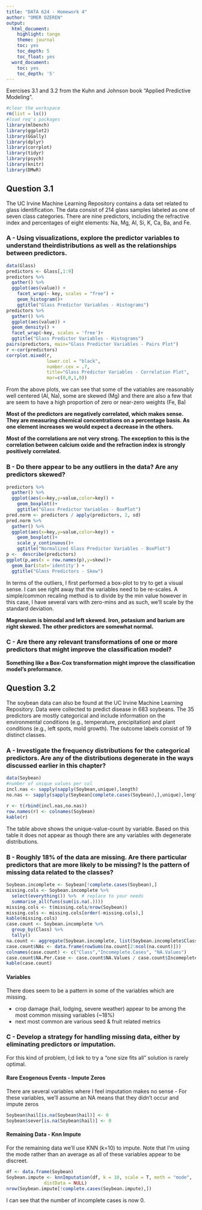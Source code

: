 ```yaml
---
title: "DATA 624 - Homework 4"
author: "OMER OZEREN"
output:
  html_document:
    highlight: tango
    theme: journal
    toc: yes
    toc_depth: 5
    toc_float: yes
  word_document:
    toc: yes
    toc_depth: '5'
---
```

Exercises 3.1 and 3.2 from the  Kuhn and Johnson book "Applied Predictive Modeling".
 
```r
#clear the workspace
rm(list = ls())
#load req's packages
library(mlbench)
library(ggplot2)
library(GGally)
library(dplyr)
library(corrplot)
library(tidyr)
library(psych)
library(knitr)
library(DMwR)
```

## Question 3.1

The UC Irvine Machine Learning Repository contains a data set related
to glass identification. The data consist of 214 glass samples labeled as one
of seven class categories. There are nine predictors, including the refractive
index and percentages of eight elements: Na, Mg, Al, Si, K, Ca, Ba, and Fe.

### A - Using visualizations, explore the predictor variables to understand theirdistributions as well as the relationships between predictors.

 
```r
data(Glass)
predictors <- Glass[,1:9]
predictors %>%
  gather() %>% 
  ggplot(aes(value)) +
    facet_wrap(~ key, scales = "free") +
    geom_histogram()+
    ggtitle("Glass Predictor Variables - Histograms")
predictors %>%
  gather() %>% 
  ggplot(aes(value)) +
  geom_density() +
  facet_wrap(~key, scales = 'free')+
  ggtitle("Glass Predictor Variables - Histograms")
pairs(predictors, main="Glass Predictor Variables - Pairs Plot")
r <-cor(predictors)
corrplot.mixed(r, 
               lower.col = "black",
               number.cex = .7,
               title="Glass Predictor Variables - Correlation Plot",
               mar=c(0,0,1,0))
```

From the above plots, we can see that some of the vatiables are reasonably well centered (Al, Na), some are skewed (Mg) and there are also a few that are seem to have a high proportion of zero or near-zero weights (Fe, Ba)

**Most of the predictors are negatively correlated, which makes sense.  They are measuring chemical concentrations on a percentage basis.  As one element increases we would expect a decrease in the others.**

**Most of the correlations are not very strong.  The exception to this is the correlation between calcium oxide and the refraction index is strongly positively correlated.**


### B - Do there appear to be any outliers in the data? Are any predictors skewed?

```r
predictors %>%
  gather() %>% 
  ggplot(aes(x=key,y=value,color=key)) +
    geom_boxplot()+
    ggtitle("Glass Predictor Variables - BoxPlot")
pred.norm <- predictors / apply(predictors, 2, sd)
pred.norm %>%
  gather() %>% 
  ggplot(aes(x=key,y=value,color=key)) +
    geom_boxplot()+
    scale_y_continuous()+
    ggtitle("Normalized Glass Predictor Variables - BoxPlot")
p <-  describe(predictors)
ggplot(p,aes(x = row.names(p),y=skew))+
  geom_bar(stat='identity') +
  ggtitle("Glass Predictors - Skew")
```

In terms of the outliers, I first performed a box-plot to try to get a visual sense.  I can see right away that the variables need to be re-scales.  A simple/common recaling method is to divide by the min value however in this case, I have several vars with zero-mins and as such, we'll scale by the standard deviation.

**Magnesium is bimodal and left skewed. Iron, potasium and barium are right skewed.  The other predictors are somewhat normal.**


### C - Are there any relevant transformations of one or more predictors that might improve the classification model?

**Something like a Box-Cox transformation might improve the classification model's preformance.**

## Question 3.2

The soybean data can also be found at the UC Irvine Machine Learning
Repository. Data were collected to predict disease in 683 soybeans. The 35
predictors are mostly categorical and include information on the environmental
conditions (e.g., temperature, precipitation) and plant conditions (e.g., left
spots, mold growth). The outcome labels consist of 19 distinct classes.

### A - Investigate the frequency distributions for the categorical predictors. Are any of the distributions degenerate in the ways discussed earlier in this chapter?


```r
data(Soybean)
#number of unique values per col
incl.nas <- sapply(sapply(Soybean,unique),length)
no.nas <- sapply(sapply(Soybean[complete.cases(Soybean),],unique),length)
  
r <- t(rbind(incl.nas,no.nas))
row.names(r) <- colnames(Soybean)
kable(r)
```

The table above shows the unique-value-count by variable.  Based on this table it does not appear as though there are any variables with degenerate distributions.


### B - Roughly 18% of the data are missing. Are there particular predictors that are more likely to be missing? Is the pattern of missing data related to the classes?

```r
Soybean.incomplete <- Soybean[!complete.cases(Soybean),]
missing.cols <- Soybean.incomplete %>%
  select(everything()) %>%  # replace to your needs
  summarise_all(funs(sum(is.na(.)))) 
missing.cols <- t(missing.cols/nrow(Soybean))
missing.cols <- missing.cols[order(-missing.cols),]
kable(missing.cols)
case.count <- Soybean.incomplete %>% 
  group_by(Class) %>%
  tally()
na.count <- aggregate(Soybean.incomplete, list(Soybean.incomplete$Class), function(x) sum(is.na(x)))
case.count$NAs <- data.frame(rowSums(na.count[2:ncol(na.count)]))
colnames(case.count) <- c("Class","Incomeplete.Cases", "NA.Values")
case.count$NA.Per.Case <- case.count$NA.Values / case.count$Incomeplete.Cases
kable(case.count)
```



#### Variables

There does seem to be a pattern in some of the variables which are missing.

* crop damage (hail, lodging, severe weather) appear to be among the most common missing variables (~18%)
* next most common are various seed & fruit related metrics



### C - Develop a strategy for handling missing data, either by eliminating predictors or imputation.

For this kind of problem, I;d liek to try a "one size fits all" solution is rarely optimal. 

#### Rare Exogenous Events - Impute Zeros

There are several variables where I feel imputation makes no sense - For these variables, we'll assume an NA means that they didn't occur and impute zeros

```r
Soybean$hail[is.na(Soybean$hail)] <- 0
Soybean$sever[is.na(Soybean$hail)] <- 0
```

#### Remaining Data - Knn Impute

For the remaining data we'll use KNN (k=10) to impute.  Note that I'm using the mode rather than an average as all of these variables appear to be discreet.

```r
df <- data.frame(Soybean)
Soybean.impute <- knnImputation(df, k = 10, scale = T, meth = "mode",
              distData = NULL)
nrow(Soybean.impute[!complete.cases(Soybean.impute),])
```

I can see that the number of incomplete cases is now 0.


